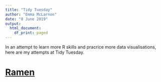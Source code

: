 ---
title: "Tidy Tuesday"
author: "Emma McLarnon"
date: "8 June 2019"
output:
  html_document:
    df_print: paged
---



In an attempt to learn more R skills and pracrice more data visualisations, here are my attempts at Tidy Tuesday.  

# [Ramen](https://emmamclarnon.github.io/tidy_tuesday/ramen_tidy.html)